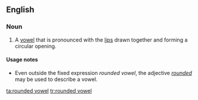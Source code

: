 ==English==
{{wikipedia}}
===Noun===
{{en-noun|head=[[rounded]] [[vowel]]}}

# {{context|linguistics|lang=en}} A [[vowel]] that is pronounced with the [[lip]]s drawn together and forming a circular opening.

====Usage notes====
* Even outside the fixed expression ''rounded vowel'', the adjective ''[[rounded]]'' may be used to describe a vowel.

[[ta:rounded vowel]]
[[tr:rounded vowel]]